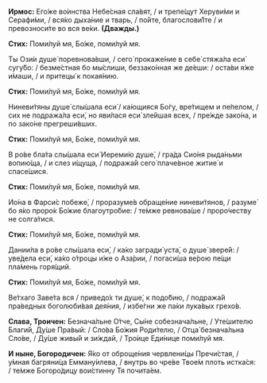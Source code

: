 **Ирмос:** Его́же во́инства Небе́сная сла́вят, / и трепе́щут Херуви́ми и Серафи́ми, / вся́ко дыха́ние и тварь, / по́йте, благослови́1те / и превозноси́те во вся ве́ки. **(Дважды.)**

**Стих:** Поми́луй мя, Бо́же, поми́луй мя.

Ты Ози́и душе́ поревнова́вши, / сего́ прокаже́ние в себе́ стяжа́ла еси́ сугу́бо: / безме́стная бо мы́слиши, беззако́нная же де́еши: / оста́ви я́же и́маши, / и притецы́ к покая́нию.

**Стих:** Поми́луй мя, Бо́же, поми́луй мя.

Ниневи́тяны душе́ слы́шала еси́ / ка́ющияся Бо́гу, вре́тищем и пе́пелом, / сих не подража́ла еси́, но яви́лася еси́ зле́йшая всех, / пре́жде зако́на, и по зако́не прегреши́вших.

**Стих:** Поми́луй мя, Бо́же, поми́луй мя.

В ро́ве бла́та слы́шала еси́ Иереми́ю душе́, / гра́да Сио́ня рыда́ньми вопию́ща, / и слез и́щуща, / подража́й сего́ плаче́вное житие́ и спасе́шися.

**Стих:** Поми́луй мя, Бо́же, поми́луй мя.

Ио́на в Фарси́с побеже́, / проразуме́в обраще́ние ниневи́тянов, / разуме́ бо я́ко проро́к Бо́жие благоутро́бие: / те́мже ревнова́ше / проро́честву не солга́тися.

**Стих:** Поми́луй мя, Бо́же, поми́луй мя.

Дании́ла в ро́ве слы́шала еси́, / ка́ко загради́ уста́, о душе́ звере́й: / уве́дела еси́, ка́ко о́троцы и́же о Аза́рии, / погаси́ша ве́рою пе́щи пла́мень горя́щий.

**Стих:** Поми́луй мя, Бо́же, поми́луй мя.

Ве́тхаго Заве́та вся / приведо́х ти душе́, к подо́бию, / подража́й пра́ведных боголюби́вая дея́ния, / избе́гни же па́ки лука́вых грехо́в.

**Слава, Троичен:** Безнача́льне О́тче, Сы́не собезнача́льне, / Уте́шителю Благи́й, Ду́ше Пра́вый: / Сло́ва Бо́жия Роди́телю, / Отца́ безнача́льна Сло́ве, / Ду́ше живы́й и зи́ждай, / Тро́ице Еди́нице поми́луй мя.

**И ныне, Богородичен:** Я́ко от оброще́ния червлени́цы Пречи́стая, / у́мная багряни́ца Емману́илева, / внутрь во чре́ве Твое́м плоть истка́ся: / те́мже Богоро́дицу вои́стинну Тя почита́ем.
